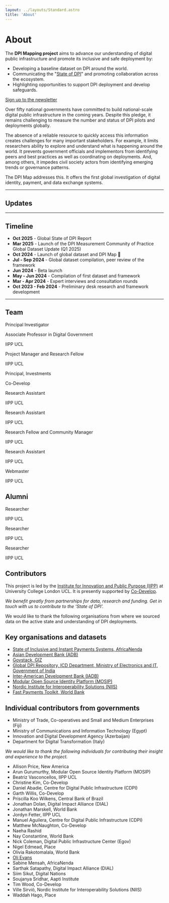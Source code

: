 ```yaml
---
layout: ../layouts/Standard.astro
title: 'About'
---
```



# About

The **DPI Mapping project** aims to advance our understanding of digital public infrastructure and promote its inclusive and safe deployment by:

- Developing a baseline dataset on DPI around the world.
- Communicating the "[State of DPI](/global-state-of-dpi/)" and promoting collaboration across the ecosystem.
- Highlighting opportunities to support DPI deployment and develop safeguards.

<div class="text-center py-4"><a href="https://forms.gle/dhoXGR9M6fVAoDKt7" class="button-blue">Sign up to the newsletter</a></div>

Over fifty national governments have committed to build national-scale digital public infrastructure in the coming years. Despite this pledge, it remains challenging to measure the number and status of DPI pilots and deployments globally. 

The absence of a reliable resource to quickly access this information creates challenges for many important stakeholders. For example, it limits researchers ability to explore and understand what is happening around the world. It prevents government officials and implementors from identifying peers and best practices as well as coordinating on deployments. And, among others, it impedes civil society actors from identifying emerging trends or governance patterns.

The DPI Map addresses this. It offers the first global investigation of digital identity, payment, and data exchange systems.

---

## Updates

<Blog />

---

## Timeline

- **Oct 2025** - Global State of DPI Report
- **Mar 2025** - Launch of the DPI Measurement Community of Practice Global Dataset Update (Q1 2025)
- **Oct 2024** - Launch of global dataset and DPI Map 🚀
- **Jul - Sep 2024** - Global dataset compilation, peer review of the framework
- **Jun 2024** - Beta launch
- **May - Jun 2024** - Compilation of first dataset and framework
- **Mar - Apr 2024** - Expert interviews and consultation rounds
- **Oct 2023 - Feb 2024** - Preliminary desk research and framework development


---

## Team

<div class="grid gap-3 grid-cols-2 sm:grid-cols-3 md:grid-cols-4 content-start">

<TeamCard name="David Eaves" link="https://profiles.ucl.ac.uk/89749-david-eaves" imgSrc="/about/_david.jpg">
  Principal Investigator

  Associate Professor in Digital Government

  IIPP UCL
</TeamCard>

<TeamCard name="Krisstina Rao" link="https://de.linkedin.com/in/krisstina-rao" imgSrc="/about/_krisstina.jpg">
Project Manager and Research Fellow

IIPP UCL
</TeamCard>

<TeamCard name="Jordan Sandman" link="https://de.linkedin.com/in/krisstina-rao" imgSrc="/about/_jordan.jpg">
Principal, Investments

Co-Develop
</TeamCard>

<TeamCard name="Michelle Wronski" link="https://www.linkedin.com/in/michelle-wronski-464006164/" imgSrc="/about/_michelle.jpg">
Research Assistant

IIPP UCL
</TeamCard>

<TeamCard name="Erik Paessler" link="https://www.linkedin.com/in/erik-paessler/" imgSrc="/about/_erik.jpg">
Research Assistant

IIPP UCL
</TeamCard>

<TeamCard name="Mitchel Pass" link="https://www.linkedin.com/in/mitch-alexander-52524b159/" imgSrc="/about/_mitchel.jpg">
Research Fellow and Community Manager

IIPP UCL
</TeamCard>

<TeamCard name="Jordyn Fetter" link="https://www.linkedin.com/in/jordyn-fetter" imgSrc="/about/_jordyn.jpg">
Research Assistant

IIPP UCL
</TeamCard>

<TeamCard name="Oli Evans" link="https://oli.zilla.org.uk/" imgSrc="/about/olizilla.svg">
Webmaster

IIPP UCL
</TeamCard>


</div>


## Alumni

<div class="grid gap-3 grid-cols-2 sm:grid-cols-3 md:grid-cols-4 content-start">

<TeamCard name="Anjum Dhamija" link="https://www.linkedin.com/in/anjum-dhamija/" imgSrc="/about/_anjum.jpg">
Researcher

IIPP UCL
</TeamCard>

<TeamCard name="Giulia Lanzuolo" link="https://www.linkedin.com/in/giulialanzuolo/" imgSrc="/about/_giulia.jpg">
Researcher

IIPP UCL
</TeamCard>

<TeamCard name="Kassim Vera" link="https://www.linkedin.com/in/kassimvera/" imgSrc="/about/_kassim.jpg">
Researcher

IIPP UCL
</TeamCard>

</div>


## Contributors

This project is led by the [Institute for Innovation and Public Purpose (IIPP)](https://www.ucl.ac.uk/bartlett/public-purpose/ucl-institute-innovation-and-public-purpose) at University College London UCL. It is presently supported by [Co-Develop](https://www.codevelop.fund/).

_We benefit greatly from partnerships for data, research and funding. Get in touch with us to contribute to the ‘State of DPI’._

We would like to thank the following organisations from where we sourced data on the active state and understanding of DPI deployments.

## Key organisations and datasets

- [State of Inclusive and Instant Payments Systems, AfricaNenda](https://www.africanenda.org/en/siips2023)
- [Asian Development Bank (ADB)](https://www.adb.org/)
- [Govstack, GIZ](https://www.govstack.global/)
- [Global DPI Repository, ICD Department, Ministry of Electronics and IT, Government of India](https://www.dpi.global/home)
- [Inter-American Development Bank (IADB)](https://www.iadb.org/en)
- [Modular Open Source Identity Platform (MOSIP)](https://www.mosip.io/)
- [Nordic Institute for Interoperability Solutions (NIIS)](https://www.niis.org/)
- [Fast Payments Toolkit, World Bank](https://fastpayments.worldbank.org/)

## Individual contributors from governments

- Ministry of Trade, Co-operatives and Small and Medium Enterprises (Fiji)
- Ministry of Communications and Information Technology (Egypt)
- Innovation and Digital Development Agency (Azerbaijan)
- Department for Digital Transformation (Italy)

_We would like to thank the following individuals for contributing their insight and experience to the project._

- Allison Price, New America
- Arun Gurumurthy, Modular Open Source Identity Platform (MOSIP)
- Beatriz Vasconcellos, IIPP UCL
- Christine Kim, Co-Develop
- Daniel Abadie, Centre for Digital Public Infrastructure (CDPI)
- Garth Willis, Co-Develop
- Priscilla Koo Wilkens, Central Bank of Brazil
- Jonathan Dolan, Digital Impact Alliance (DIAL)
- Jonathan Marskell, World Bank
- Jordyn Fetter, IIPP UCL
- Manuel Aguilera, Centre for Digital Public Infrastructure (CDPI)
- Matthew McNaughton, Co-Develop
- Naeha Rashid
- Nay Constantine, World Bank
- Nick Coleman, Digital Public Infrastructure Center (Egov)
- Nigel Edmead, Place
- Olivia Rakotomalala, World Bank
- [Oli Evans](https://oli.zilla.org.uk)
- Sabine Mensah, AfricaNenda
- Sarthak Satapathy, Digital Impact Alliance (DIAL)
- Siim Sikut, Digital Nations
- Soujanya Sridhar, Aapti Institute
- Tim Wood, Co-Develop
- Ville Sirviö, Nordic Institute for Interoperability Solutions (NIIS)
- Waddah Hago, Place

